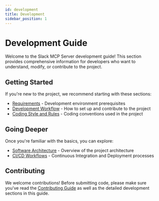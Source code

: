 ```yaml
---
id: development
title: Development
sidebar_position: 1
---
```


# Development Guide

Welcome to the Slack MCP Server development guide! This section provides comprehensive information for developers who want to understand, modify, or contribute to the project.

## Getting Started

If you're new to the project, we recommend starting with these sections:

- [Requirements](./requirements.mdx) - Development environment prerequisites
- [Development Workflow](./workflow.mdx) - How to set up and contribute to the project
- [Coding Style and Rules](./coding-style.mdx) - Coding conventions used in the project

## Going Deeper

Once you're familiar with the basics, you can explore:

- [Software Architecture](./architecture.mdx) - Overview of the project architecture
- [CI/CD Workflows](./ci-cd/index.mdx) - Continuous Integration and Deployment processes

## Contributing

We welcome contributions! Before submitting code, please make sure you've read the [Contributing Guide](/docs/contribute) as well as the detailed development sections in this guide.
